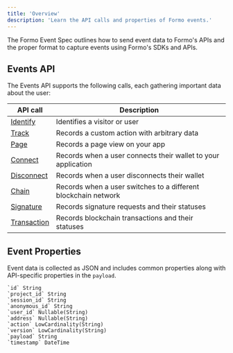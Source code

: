 ```yaml
---
title: 'Overview'
description: 'Learn the API calls and properties of Formo events.'
---
```


The Formo Event Spec outlines how to send event data to Formo's APIs and the proper format to capture events using Formo's SDKs and APIs.

## Events API

The Events API supports the following calls, each gathering important data about the user:

| API call | Description |
| -------- | ----------- |
| [Identify](/data/events/identify) | Identifies a visitor or user |
| [Track](/data/events/track) | Records a custom action with arbitrary data |
| [Page](/data/events/page) | Records a page view on your app |
| [Connect](/data/events/connect) | Records when a user connects their wallet to your application |
| [Disconnect](/data/events/disconnect) | Records when a user disconnects their wallet |
| [Chain](/data/events/chain) | Records when a user switches to a different blockchain network |
| [Signature](/data/events/signature) | Records signature requests and their statuses |
| [Transaction](/data/events/transaction) | Records blockchain transactions and their statuses |

## Event Properties

Event data is collected as JSON and includes common properties along with API-specific properties in the `payload`.

```
`id` String
`project_id` String
`session_id` String
`anonymous_id` String
`user_id` Nullable(String)
`address` Nullable(String)
`action` LowCardinality(String)
`version` LowCardinality(String)
`payload` String
`timestamp` DateTime
```
